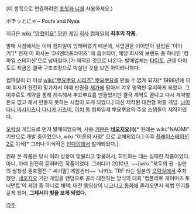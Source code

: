 (이 항목으로 연결하려면 [[포칫과 냐]]를 사용하세요.)

ポチッとにゃ~
Pochi and Nyaa

지금은 [[wiki:"망했어요" 망한]] [[게임]] [[회사]] [[컴파일]]의 '''최후의 작품.'''

발매 시점에서는 이미 컴파일이 망해버렸기 때문에, 사업권을 이어받아 설립된 '아이키'[* 현재 이 회사는 'D4엔터프라이즈' 에 흡수되어, 해당 회사의 브랜드 중 하나인 '컴파일 스테이션'으로 남아있다.]가 제작된 것으로 나온다. 발매업체는 [[타이토]]. 근데 타이토도 지금은 결국 구조조정으로 박살난 것을 보면 아이러니하다.

컴파일이 더 이상 [[wiki:"뿌요뿌요 시리즈" 뿌요뿌요]]를 만들 수 없게 되자[* 1998년에 이미 회사가 완전히 망가져서 이때 판권을 [[세가]]에 팔아서 겨우 명맥만 유지하게 되었다. 그 이후로도 계약을 통해 계속해서 뿌요뿌요를 만들었지만 결국 계약도 끝나고 다시 계약할 돈도 없고 해서 만들지 못하는 시점이 오게 되었다.] 대신 제작된 대전형 퍼즐 게임. [[니이타니 마사미츠]]나 [[다나카 카츠미]], [[이치]] 등 컴파일제 뿌요뿌요의 주요 스탭들이 제작하였다.

[[오락실]] 게임으로 먼저 발매되었으며, 사용 [[기판]]은 '''[[네오지오]](!)'''[* 원래는 wiki:"NAOMI" 기판으로 개발 중이었으나, wiki:"어른의 사정" 으로 교체되었다.] 이후 [[플레이스테이션2]]로 이식[* 그러나 이식작은 [[반다이]]에서 발매되었다.].

원래 본 작품은 당시 여러 상황이 맞물리고 맞물려서, 히트하는 데는 실패한 작품이었다. 아니, 아예 완전히 묻혀버린 작품이었다.
그러다가 2010년, ~~[wiki:"북두의 권 -심판의 쌍창성 권호열전-" 세기말] 게임센터~~ '나카노 TRF'라는 일본의 [[오락실]]에서 주최했던, [[네오지오]] 기판 게임을 랜덤으로 골라 대전하는 방식의 대회 '컴플리트 게이머즈 토너먼트'의 게임 중 하나로 채택. 대전 동영상이 [[니코니코 동화]]에 올라오면서 제법 인기를 끌게 되어, '''그제서야 빛을 보게 되었다.'''

[[각주]]
